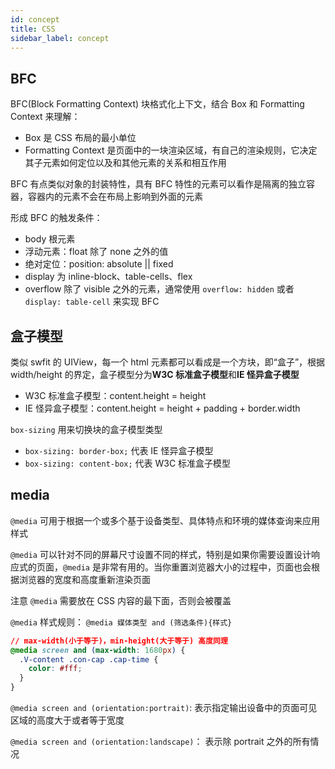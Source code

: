 ```yaml
---
id: concept
title: CSS
sidebar_label: concept
---
```


## BFC

BFC(Block Formatting Context) 块格式化上下文，结合 Box 和 Formatting Context 来理解：

- Box 是 CSS 布局的最小单位
- Formatting Context 是页面中的一块渲染区域，有自己的渲染规则，它决定其子元素如何定位以及和其他元素的关系和相互作用

BFC 有点类似对象的封装特性，具有 BFC 特性的元素可以看作是隔离的独立容器，容器内的元素不会在布局上影响到外面的元素

形成 BFC 的触发条件：

- body 根元素
- 浮动元素：float 除了 none 之外的值
- 绝对定位：position: absolute || fixed
- display 为 inline-block、table-cells、flex
- overflow 除了 visible 之外的元素，通常使用 `overflow: hidden` 或者 `display: table-cell` 来实现 BFC

## 盒子模型

类似 swfit 的 UIView，每一个 html 元素都可以看成是一个方块，即“盒子”，根据 width/height 的界定，盒子模型分为**W3C 标准盒子模型**和**IE 怪异盒子模型**

- W3C 标准盒子模型：content.height = height
- IE 怪异盒子模型：content.height = height + padding + border.width

`box-sizing` 用来切换块的盒子模型类型

- `box-sizing: border-box;` 代表 IE 怪异盒子模型
- `box-sizing: content-box;` 代表 W3C 标准盒子模型

## media

`@media` 可用于根据一个或多个基于设备类型、具体特点和环境的媒体查询来应用样式

`@media` 可以针对不同的屏幕尺寸设置不同的样式，特别是如果你需要设置设计响应式的页面，`@media` 是非常有用的。当你重置浏览器大小的过程中，页面也会根据浏览器的宽度和高度重新渲染页面

注意 `@media` 需要放在 CSS 内容的最下面，否则会被覆盖

`@media` 样式规则： `@media 媒体类型 and (筛选条件){样式}`

```css
// max-width(小于等于)，min-height(大于等于) 高度同理
@media screen and (max-width: 1680px) {
  .V-content .con-cap .cap-time {
    color: #fff;
  }
}
```

`@media screen and (orientation:portrait)`: 表示指定输出设备中的页面可见区域的高度大于或者等于宽度

`@media screen and (orientation:landscape)`： 表示除 portrait 之外的所有情况

